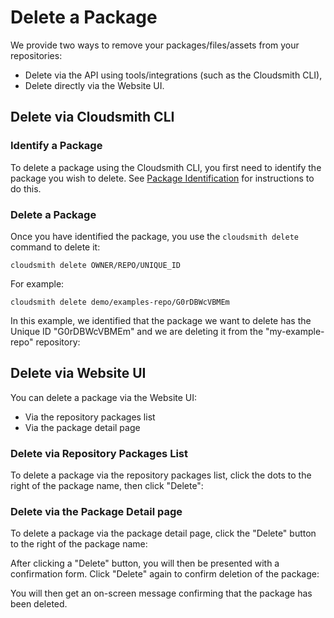 
# Delete a Package

We provide two ways to remove your packages/files/assets from your repositories: 

- Delete via the API using tools/integrations (such as the Cloudsmith CLI), 
- Delete directly via the Website UI.


## Delete via Cloudsmith CLI

### Identify a Package

To delete a package using the Cloudsmith CLI, you first need to identify the package you wish to delete.  See [Package Identification](/artifacts/identifying-a-package) for instructions to do this. 

### Delete a Package

Once you have identified the package, you use the `cloudsmith delete` command to delete it: 

```shell
cloudsmith delete OWNER/REPO/UNIQUE_ID
```

For example: 

```shell
cloudsmith delete demo/examples-repo/G0rDBWcVBMEm
```

In this example, we identified that the package we want to delete has the Unique ID "G0rDBWcVBMEm" and we are deleting it from the "my-example-repo" repository: 

<BlockImage src={imge1da36d_Screenshot_2020_01_01_at_13_02_51} alt="cloudsmith delete CLI example"></BlockImage>

## Delete via Website UI

You can delete a package via the Website UI:

- Via the repository packages list
- Via the package detail page

### Delete via Repository Packages List

To delete a package via the repository packages list, click the dots to the right of the package name, then click "Delete":
<BlockImage src={imgbe49c4d7e893dc1b25fd782231f15ba60592560219f9cc28514a899e2f491f1c_delete_package_packages_list} alt="Delete package button on repository packages list"></BlockImage>

### Delete via the Package Detail page

To delete a package via the package detail page, click the "Delete" button to the right of the package name:

<BlockImage src={imgd6974a35e0c4fe829cbeb8abfb4488fa35515b9e4e1a2a3f256402634b5496b6_delete_packages_packages_detail} alt="Delete package button on package detail page"></BlockImage>

After clicking a "Delete" button, you will then be presented with a confirmation form. Click "Delete" again to confirm deletion of the package:

<BlockImage src={imgd921030cd95b8c1260d26b9fa23d7ca5cbd89d325d1b36a3cdaa2c66f9f25033_delete_package_confirmation} alt="Delete package form"></BlockImage>

You will then get an on-screen message confirming that the package has been deleted.
